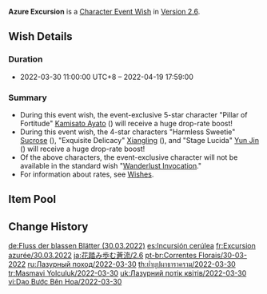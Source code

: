 {{Wish
|name              = Azure Excursion 2022-03-30
|image             = Azure Excursion 2022-03-30.png
|type              = Character Event
|duration          = event
|time_start        = 2022-03-30 11:00:00
|time_start_offset = UTC+8
|time_end          = 2022-04-19 17:59:00
|preceding         = Reign of Serenity/2022-03-08
|preceding2        = Drifting Luminescence/2022-03-08
|succeeding        = The Heron's Court/2022-04-19
|alongside         = Ballad in Goblets/2022-03-30
|alongside2        = Epitome Invocation/2022-03-30
|next              = Azure Excursion/2022-12-27
|link              = https://genshin.hoyoverse.com/en/news/detail/20186
}}
'''Azure Excursion''' is a [[Character Event Wish]] in [[Version 2.6]].

==Wish Details==
===Duration===
* 2022-03-30 11:00:00 UTC+8 &ndash; 2022-04-19 17:59:00

===Summary===
* During this event wish, the event-exclusive 5-star character "Pillar of Fortitude" [[Kamisato Ayato]] ({{Hydro}}) will receive a huge drop-rate boost!
* During this event wish, the 4-star characters "Harmless Sweetie" [[Sucrose]] ({{Anemo}}), "Exquisite Delicacy" [[Xiangling]] ({{Pyro}}), and "Stage Lucida" [[Yun Jin]] ({{Geo}}) will receive a huge drop-rate boost!
* Of the above characters, the event-exclusive character will not be available in the standard wish "[[Wanderlust Invocation]]."
* For information about rates, see [[Wish]]es.

==Item Pool==
{{Wish Pool
|character_5_F = Kamisato Ayato
|character_4_F = Sucrose; Xiangling; Yun Jin
|character_5   = Diluc; Jean; Keqing; Mona; Qiqi
|character_4   = Bennett; Xinyan; Kujou Sara; Barbara; Beidou; Chongyun; Diona; Fischl; Gorou; Ningguang; Noelle; Razor; Rosaria; Sayu; Thoma; Xingqiu; Yanfei
|weapon_4      = Dragon's Bane; Eye of Perception; Favonius Codex; Favonius Greatsword; Favonius Lance; Favonius Sword; Favonius Warbow; Lion's Roar; Rainslasher; Rust; Sacrificial Bow; Sacrificial Fragments; Sacrificial Greatsword; Sacrificial Sword; The Bell; The Flute; The Stringless; The Widsith
|weapon_3      = Black Tassel; Bloodtainted Greatsword; Cool Steel; Debate Club; Emerald Orb; Ferrous Shadow; Harbinger of Dawn; Magic Guide; Raven Bow; Sharpshooter's Oath; Skyrider Sword; Slingshot; Thrilling Tales of Dragon Slayers
}}

==Change History==
{{Change History|2.6}}

[[de:Fluss der blassen Blätter (30.03.2022)]]
[[es:Incursión cerúlea]]
[[fr:Excursion azurée/30.03.2022]]
[[ja:花踏み歩む蒼流/2.6]]
[[pt-br:Correntes Florais/30-03-2022]]
[[ru:Лазурный поход/2022-03-30]]
[[th:ย่ำบุปผาธาราคราม/2022-03-30]]
[[tr:Masmavi Yolculuk/2022-03-30]]
[[uk:Лазурний потік квітів/2022-03-30]]
[[vi:Dạo Bước Bên Hoa/2022-03-30]]